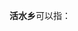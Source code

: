 '''活水乡'''可以指：
{{PRC admin/disambig|13/04/81/205/000|43/12/21/212/000|53/03/22/201/000}}
{{disambig|cat=三字中国乡名消歧义}}
